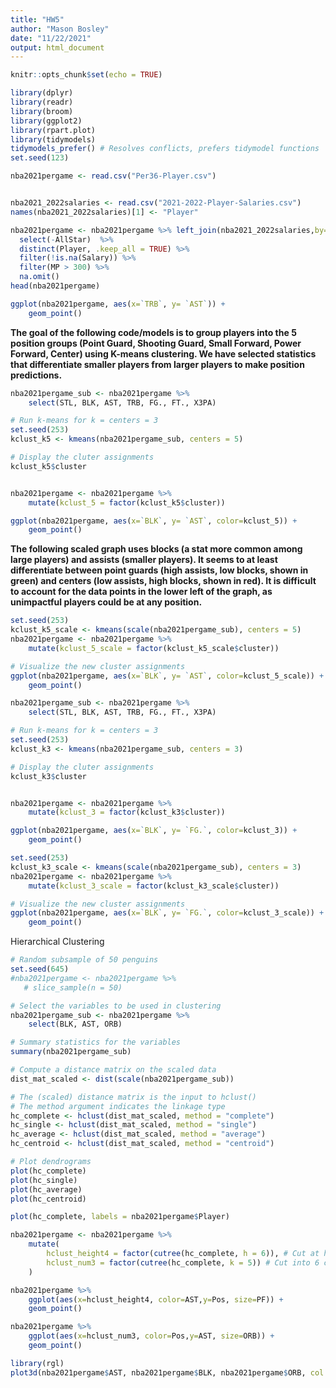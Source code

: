 ```yaml
---
title: "HW5"
author: "Mason Bosley"
date: "11/22/2021"
output: html_document
---
```


```r
knitr::opts_chunk$set(echo = TRUE)
```


```r
library(dplyr)
library(readr)
library(broom)
library(ggplot2)
library(rpart.plot)
library(tidymodels) 
tidymodels_prefer() # Resolves conflicts, prefers tidymodel functions
set.seed(123)

nba2021pergame <- read.csv("Per36-Player.csv")


nba2021_2022salaries <- read.csv("2021-2022-Player-Salaries.csv")
names(nba2021_2022salaries)[1] <- "Player"

nba2021pergame <- nba2021pergame %>% left_join(nba2021_2022salaries,by=c('Player')) %>%
  select(-AllStar)  %>%
  distinct(Player, .keep_all = TRUE) %>%
  filter(!is.na(Salary)) %>%
  filter(MP > 300) %>%
  na.omit()
head(nba2021pergame)

```

```r
ggplot(nba2021pergame, aes(x=`TRB`, y= `AST`)) +
    geom_point()
```

**The goal of the following code/models is to group players into the 5 position groups (Point Guard, Shooting Guard, Small Forward, Power Forward, Center) using K-means clustering. We have selected statistics that differentiate smaller players from larger players to make position predictions.**
```r
nba2021pergame_sub <- nba2021pergame %>%
    select(STL, BLK, AST, TRB, FG., FT., X3PA)

# Run k-means for k = centers = 3
set.seed(253)
kclust_k5 <- kmeans(nba2021pergame_sub, centers = 5)

# Display the cluter assignments
kclust_k5$cluster


nba2021pergame <- nba2021pergame %>%
    mutate(kclust_5 = factor(kclust_k5$cluster))
```

```r
ggplot(nba2021pergame, aes(x=`BLK`, y= `AST`, color=kclust_5)) +
    geom_point()
```

**The following scaled graph uses blocks (a stat more common among large players) and assists (smaller players). It seems to at least differentiate between point guards (high assists, low blocks, shown in green) and centers (low assists, high blocks, shown in red). It is difficult to account for the data points in the lower left of the graph, as unimpactful players could be at any position.**
```r
set.seed(253)
kclust_k5_scale <- kmeans(scale(nba2021pergame_sub), centers = 5)
nba2021pergame <- nba2021pergame %>%
    mutate(kclust_5_scale = factor(kclust_k5_scale$cluster))

# Visualize the new cluster assignments
ggplot(nba2021pergame, aes(x=`BLK`, y= `AST`, color=kclust_5_scale)) +
    geom_point()
```

```r
nba2021pergame_sub <- nba2021pergame %>%
    select(STL, BLK, AST, TRB, FG., FT., X3PA)

# Run k-means for k = centers = 3
set.seed(253)
kclust_k3 <- kmeans(nba2021pergame_sub, centers = 3)

# Display the cluter assignments
kclust_k3$cluster


nba2021pergame <- nba2021pergame %>%
    mutate(kclust_3 = factor(kclust_k3$cluster))

ggplot(nba2021pergame, aes(x=`BLK`, y= `FG.`, color=kclust_3)) +
    geom_point()

set.seed(253)
kclust_k3_scale <- kmeans(scale(nba2021pergame_sub), centers = 3)
nba2021pergame <- nba2021pergame %>%
    mutate(kclust_3_scale = factor(kclust_k3_scale$cluster))

# Visualize the new cluster assignments
ggplot(nba2021pergame, aes(x=`BLK`, y= `FG.`, color=kclust_3_scale)) +
    geom_point()
```



Hierarchical Clustering

```r
# Random subsample of 50 penguins
set.seed(645)
#nba2021pergame <- nba2021pergame %>%
   # slice_sample(n = 50)

# Select the variables to be used in clustering
nba2021pergame_sub <- nba2021pergame %>%
    select(BLK, AST, ORB)

# Summary statistics for the variables
summary(nba2021pergame_sub)

# Compute a distance matrix on the scaled data
dist_mat_scaled <- dist(scale(nba2021pergame_sub))

# The (scaled) distance matrix is the input to hclust()
# The method argument indicates the linkage type
hc_complete <- hclust(dist_mat_scaled, method = "complete")
hc_single <- hclust(dist_mat_scaled, method = "single")
hc_average <- hclust(dist_mat_scaled, method = "average")
hc_centroid <- hclust(dist_mat_scaled, method = "centroid")

# Plot dendrograms
plot(hc_complete)
plot(hc_single)
plot(hc_average)
plot(hc_centroid)
```
``` r
plot(hc_complete, labels = nba2021pergame$Player)
```

```r
nba2021pergame <- nba2021pergame %>%
    mutate(
        hclust_height4 = factor(cutree(hc_complete, h = 6)), # Cut at height (h) 3
        hclust_num3 = factor(cutree(hc_complete, k = 5)) # Cut into 6 clusters (k)
    )

nba2021pergame %>%
    ggplot(aes(x=hclust_height4, color=AST,y=Pos, size=PF)) +
    geom_point()

nba2021pergame %>%
    ggplot(aes(x=hclust_num3, color=Pos,y=AST, size=ORB)) +
    geom_point()

library(rgl)
plot3d(nba2021pergame$AST, nba2021pergame$BLK, nba2021pergame$ORB, col = nba2021pergame$hclust_num3)
```

